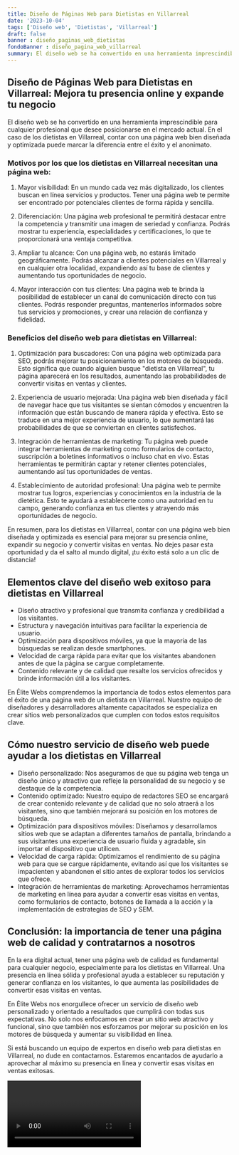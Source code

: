 ```yaml
---
title: Diseño de Páginas Web para Dietistas en Villarreal
date: '2023-10-04'
tags: ['Diseño web', 'Dietistas', 'Villarreal']
draft: false
banner : diseño_paginas_web_dietistas
fondoBanner : diseño_pagina_web_villarreal
summary: El diseño web se ha convertido en una herramienta imprescindible para cualquier profesional que desee posicionarse en el mercado actual. En el caso de los dietistas en Villarreal, contar con una página web bien diseñada y optimizada puede marcar la diferencia entre el éxito y el anonimato.
---
```


## Diseño de Páginas Web para Dietistas en Villarreal: Mejora tu presencia online y expande tu negocio

El diseño web se ha convertido en una herramienta imprescindible para cualquier profesional que desee posicionarse en el mercado actual. En el caso de los dietistas en Villarreal, contar con una página web bien diseñada y optimizada puede marcar la diferencia entre el éxito y el anonimato.

### Motivos por los que los dietistas en Villarreal necesitan una página web:

1. Mayor visibilidad: En un mundo cada vez más digitalizado, los clientes buscan en línea servicios y productos. Tener una página web te permite ser encontrado por potenciales clientes de forma rápida y sencilla.

2. Diferenciación: Una página web profesional te permitirá destacar entre la competencia y transmitir una imagen de seriedad y confianza. Podrás mostrar tu experiencia, especialidades y certificaciones, lo que te proporcionará una ventaja competitiva.

3. Ampliar tu alcance: Con una página web, no estarás limitado geográficamente. Podrás alcanzar a clientes potenciales en Villarreal y en cualquier otra localidad, expandiendo así tu base de clientes y aumentando tus oportunidades de negocio.

4. Mayor interacción con tus clientes: Una página web te brinda la posibilidad de establecer un canal de comunicación directo con tus clientes. Podrás responder preguntas, mantenerlos informados sobre tus servicios y promociones, y crear una relación de confianza y fidelidad.

### Beneficios del diseño web para dietistas en Villarreal:

1. Optimización para buscadores: Con una página web optimizada para SEO, podrás mejorar tu posicionamiento en los motores de búsqueda. Esto significa que cuando alguien busque "dietista en Villarreal", tu página aparecerá en los resultados, aumentando las probabilidades de convertir visitas en ventas y clientes.

2. Experiencia de usuario mejorada: Una página web bien diseñada y fácil de navegar hace que tus visitantes se sientan cómodos y encuentren la información que están buscando de manera rápida y efectiva. Esto se traduce en una mejor experiencia de usuario, lo que aumentará las probabilidades de que se conviertan en clientes satisfechos.

3. Integración de herramientas de marketing: Tu página web puede integrar herramientas de marketing como formularios de contacto, suscripción a boletines informativos o incluso chat en vivo. Estas herramientas te permitirán captar y retener clientes potenciales, aumentando así tus oportunidades de ventas.

4. Establecimiento de autoridad profesional: Una página web te permite mostrar tus logros, experiencias y conocimientos en la industria de la dietética. Esto te ayudará a establecerte como una autoridad en tu campo, generando confianza en tus clientes y atrayendo más oportunidades de negocio.

En resumen, para los dietistas en Villarreal, contar con una página web bien diseñada y optimizada es esencial para mejorar su presencia online, expandir su negocio y convertir visitas en ventas. No dejes pasar esta oportunidad y da el salto al mundo digital, ¡tu éxito está solo a un clic de distancia!

<GifSeo />

<Cta />

## Elementos clave del diseño web exitoso para dietistas en Villarreal

- Diseño atractivo y profesional que transmita confianza y credibilidad a los visitantes.
- Estructura y navegación intuitivas para facilitar la experiencia de usuario.
- Optimización para dispositivos móviles, ya que la mayoría de las búsquedas se realizan desde smartphones.
- Velocidad de carga rápida para evitar que los visitantes abandonen antes de que la página se cargue completamente.
- Contenido relevante y de calidad que resalte los servicios ofrecidos y brinde información útil a los visitantes.

En Élite Webs comprendemos la importancia de todos estos elementos para el éxito de una página web de un dietista en Villarreal. Nuestro equipo de diseñadores y desarrolladores altamente capacitados se especializa en crear sitios web personalizados que cumplen con todos estos requisitos clave.

## Cómo nuestro servicio de diseño web puede ayudar a los dietistas en Villarreal

- Diseño personalizado: Nos aseguramos de que su página web tenga un diseño único y atractivo que refleje la personalidad de su negocio y se destaque de la competencia.
- Contenido optimizado: Nuestro equipo de redactores SEO se encargará de crear contenido relevante y de calidad que no solo atraerá a los visitantes, sino que también mejorará su posición en los motores de búsqueda.
- Optimización para dispositivos móviles: Diseñamos y desarrollamos sitios web que se adaptan a diferentes tamaños de pantalla, brindando a sus visitantes una experiencia de usuario fluida y agradable, sin importar el dispositivo que utilicen.
- Velocidad de carga rápida: Optimizamos el rendimiento de su página web para que se cargue rápidamente, evitando así que los visitantes se impacienten y abandonen el sitio antes de explorar todos los servicios que ofrece.
- Integración de herramientas de marketing: Aprovechamos herramientas de marketing en línea para ayudar a convertir esas visitas en ventas, como formularios de contacto, botones de llamada a la acción y la implementación de estrategias de SEO y SEM.

## Conclusión: la importancia de tener una página web de calidad y contratarnos a nosotros

En la era digital actual, tener una página web de calidad es fundamental para cualquier negocio, especialmente para los dietistas en Villarreal. Una presencia en línea sólida y profesional ayuda a establecer su reputación y generar confianza en los visitantes, lo que aumenta las posibilidades de convertir esas visitas en ventas.

En Élite Webs nos enorgullece ofrecer un servicio de diseño web personalizado y orientado a resultados que cumplirá con todas sus expectativas. No solo nos enfocamos en crear un sitio web atractivo y funcional, sino que también nos esforzamos por mejorar su posición en los motores de búsqueda y aumentar su visibilidad en línea.

Si está buscando un equipo de expertos en diseño web para dietistas en Villarreal, no dude en contactarnos. Estaremos encantados de ayudarlo a aprovechar al máximo su presencia en línea y convertir esas visitas en ventas exitosas.

<Video />

<CtaBot job='Dietistas' city='Villarreal'/>

<Gmaps query='Villarreal+españa+maps' />
